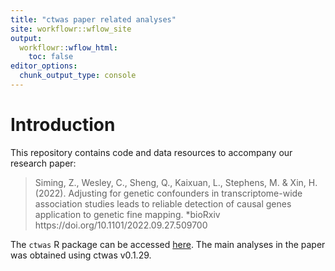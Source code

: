 ```yaml
---
title: "ctwas paper related analyses"
site: workflowr::wflow_site
output:
  workflowr::wflow_html:
    toc: false
editor_options:
  chunk_output_type: console
---
```


# Introduction

This repository contains code and data resources to accompany our research paper:

> Siming, Z., Wesley, C., Sheng, Q., Kaixuan, L., Stephens, M. & Xin, H. (2022). Adjusting for genetic confounders in transcriptome-wide association studies leads to reliable detection of causal genes application to genetic fine mapping. *bioRxiv https://doi.org/10.1101/2022.09.27.509700

The `ctwas` R package can be accessed [here](https://github.com/xinhe-lab/ctwas). The main analyses in the paper was obtained using ctwas v0.1.29. 











